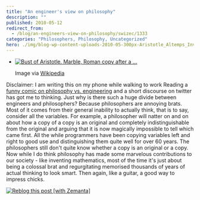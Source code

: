 ```yaml
---
title: "An engineer's view on philosophy"
description: ""
published: 2010-05-12
redirect_from:
  - /blog/an-engineers-view-on-philosophy/swizec/1333
categories: "Philosophers, Philosophy, Uncategorized"
hero: ./img/blog-wp-content-uploads-2010-05-300px-Aristotle_Altemps_Inv8575.jpg
---
```


- [![Bust of Aristotle. Marble, Roman copy after a ...](./img/blog-wp-content-uploads-2010-05-300px-Aristotle_Altemps_Inv8575.jpg "Bust of Aristotle. Marble, Roman copy after a ...")](http://commons.wikipedia.org/wiki/Image:Aristotle_Altemps_Inv8575.jpg)

  Image via [Wikipedia](http://commons.wikipedia.org/wiki/Image:Aristotle_Altemps_Inv8575.jpg)

Disclaimer: I am writing this on my phone while walking to work Reading a [funny comic on philosophy vs. engineering](http://www.smbc-comics.com/index.php?db=comics&id=1879#comic) and a short discourse on twitter has got me to thinking. Just why is there such a huge divide between engineers and philosophers? Because philosophers are annoying brats. Most of it comes from their general inability to actually think, that is to say, consider all the variables. For example, a philosopher will natter on and on about how a copy of a copy is an original and completely indistinguishable from the original and arguing that it is now magically impossible to tell which came first. All the while programmers have been copying variables left and right to good use and distinguishing them quite well for over 60 years. The philosophers still don't quite know whether a copy is an original or a copy. Now while I do think philosophy has made some marvelous contributions to our society - like inventing mathematics, most of the time it's just about being a colossal brat and regurgitating memorised thousands of years of actual thinking to look smart. Then again, like a guitar, a good way to impress chicks.

[![Reblog this post [with Zemanta]](http://img.zemanta.com/reblog_e.png?x-id=4020dd1e-ac80-4db8-b431-2f8bff7b0eda)](http://reblog.zemanta.com/zemified/4020dd1e-ac80-4db8-b431-2f8bff7b0eda/ "Reblog this post [with Zemanta]")
